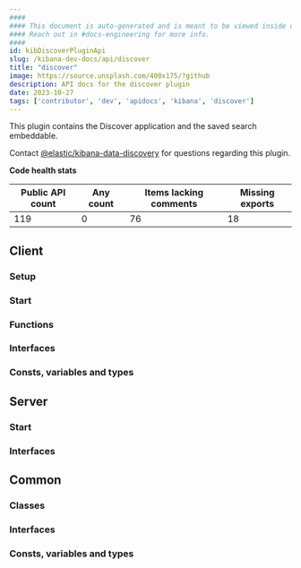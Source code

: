 ```yaml
---
####
#### This document is auto-generated and is meant to be viewed inside our experimental, new docs system.
#### Reach out in #docs-engineering for more info.
####
id: kibDiscoverPluginApi
slug: /kibana-dev-docs/api/discover
title: "discover"
image: https://source.unsplash.com/400x175/?github
description: API docs for the discover plugin
date: 2023-10-27
tags: ['contributor', 'dev', 'apidocs', 'kibana', 'discover']
---
```


This plugin contains the Discover application and the saved search embeddable.

Contact [@elastic/kibana-data-discovery](https://github.com/orgs/elastic/teams/kibana-data-discovery) for questions regarding this plugin.

**Code health stats**

| Public API count  | Any count | Items lacking comments | Missing exports |
|-------------------|-----------|------------------------|-----------------|
| 119 | 0 | 76 | 18 |

## Client

### Setup
<DocDefinitionList data={[discoverObj.client.setup]}/>

### Start
<DocDefinitionList data={[discoverObj.client.start]}/>

### Functions
<DocDefinitionList data={discoverObj.client.functions}/>

### Interfaces
<DocDefinitionList data={discoverObj.client.interfaces}/>

### Consts, variables and types
<DocDefinitionList data={discoverObj.client.misc}/>

## Server

### Start
<DocDefinitionList data={[discoverObj.server.start]}/>

### Interfaces
<DocDefinitionList data={discoverObj.server.interfaces}/>

## Common

### Classes
<DocDefinitionList data={discoverObj.common.classes}/>

### Interfaces
<DocDefinitionList data={discoverObj.common.interfaces}/>

### Consts, variables and types
<DocDefinitionList data={discoverObj.common.misc}/>


